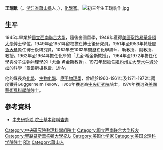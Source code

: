 {{Infobox Officeholder
|姓名=王瑞駪
|圖像=File:王瑞駪和馬泰.jpg
|圖像大小=200px
|圖像說明= 九歲的王瑞駪和同學馬泰
| 字       = 
| 號       = 
| 別名     = 
| 出生名   = 
| 出生日期 = 
| 出生地點 = 
| 逝世日期 = 
| 逝世地點 = 
| 死因     = 
| 墓地     = 
| 墓地座標 = 
| 籍貫     = 
| 國籍     = 
| 公民權   = 
| 政黨     = 
| 其他政黨 = 
| 身高     = 
| 配偶     = 
| 伴侶     = 
| 兒女     = 
| 父母     = 
| 親屬     = 
| 居住地   = 
| 學歷     = 
| 母校     = 
| 職業     = 
| 專業     = 
| 知名原因 = 
| 著作     = 
| 宗教信仰 = 
| 獲獎     = 
| 簽名     = 
| 腳註     = 
}}
'''王瑞駪'''（{{lang-en|'''Jui Hsin Wang'''}}。[[浙江省|浙江省]][[蕭山縣|蕭山縣]]人，{{bd|1921年|3月16日|2016年|1月17日|catIdx=W王}}），[[化學家|化學家]]。
[[File:初三年生王瑞駪作.jpg|thumb]]
== 生平 ==
1945年畢業於[[國立西南聯合大學|國立西南聯合大學]]，隨後出國留學，1949年獲得[[美國|美國]][[聖路易斯華盛頓大學|聖路易華盛頓大學]]博士學位，1949年至1951年留校擔任博士後研究員。1951年至1953年轉赴[[耶魯大學|耶魯大學]]擔任博士後研究員，1953年至1962年間歷任化學講師、助教授、副教授、教授。1962年至1964年擔任化學的「尤金·希金斯教授」，1964年至1972年擔任化學與分子生物物理學的「尤金·希金斯教授」。1972年起擔任[[紐約州立大學水牛城分校|紐約州立大學水牛城分校]]的科學「愛因斯坦教授」迄今。

他的專長為[[化學|化學]]、[[生物化學|生物化學]]、[[應用物理學|應用物理學]]，曾經於1960-1961年及1971-1972年兩度獲得Guggenheim Fellow，1966年獲選為[[中央研究院|中央研究院]]院士，1970年獲選為[[美國藝術與科學院|美國藝術與科學院]]院士。

==參考資料==
*[https://db1n.sinica.edu.tw/textdb/ioconas/02.php?func=22 中央研究院 院士基本資料查詢]

{{中央研究院第六届院士}}
{{DEFAULTSORT:Wang王}}
[[Category:中央研究院數理科學組院士|Category:中央研究院數理科學組院士]]
[[Category:国立西南联合大学校友|Category:国立西南联合大学校友]]
[[Category:聖路易斯華盛頓大學校友|Category:聖路易斯華盛頓大學校友]]
[[Category:美国化学家|Category:美国化学家]]
[[Category:美国文理科学院院士|Category:美国文理科学院院士]]
[[Category:王姓|R瑞]]
[[Category:蕭山人|Category:蕭山人]]